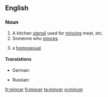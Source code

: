 ==English==

===Noun===
{{en-noun}}

# A kitchen [[utensil]] used for [[mince|mincing]] meat, etc.
# Someone who [[mince|minces]].
# {{British|slang|derogatory}} a [[homosexual]].

====Translations====
{{trans-top}}
* German: {{t|de|Fleischwolf|m}}
{{trans-mid}}
* Russian: {{t|ru|мясорубка|f|tr=m'asorúbka}}
{{trans-bottom}}

[[fr:mincer]]
[[fi:mincer]]
[[ta:mincer]]
[[vi:mincer]]
